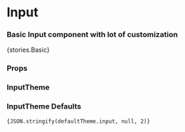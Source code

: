 
<Meta title="Core/Input" component={Input} />

# Input

### Basic Input component with lot of customization

<Preview withToolbar>
    <Story name="Basic">{stories.Basic}</Story>
</Preview>

### Props

<Props of={Input} />

### InputTheme

<Props of={stories.ThemeInterface} />

### InputTheme Defaults

<code>{JSON.stringify(defaultTheme.input, null, 2)}</code>
